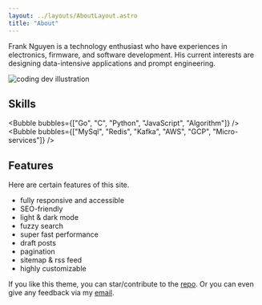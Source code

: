 ```yaml
---
layout: ../layouts/AboutLayout.astro
title: "About"
---
```



<p>
Frank Nguyen is a technology enthusiast who have experiences in electronics, firmware,
and software development. His current interests are designing data-intensive applications and prompt engineering.
</p>

<div>
  <img src="/assets/dev.svg" class="sm:w-1/2 mx-auto" alt="coding dev illustration" />
</div>

## Skills

<Bubble bubbles={["Go", "C", "Python", "JavaScript", "Algorithm"]} />
<Bubble bubbles={["MySql", "Redis", "Kafka", "AWS", "GCP", "Micro-services"]} />

## Features

Here are certain features of this site.

- fully responsive and accessible
- SEO-friendly
- light & dark mode
- fuzzy search
- super fast performance
- draft posts
- pagination
- sitemap & rss feed
- highly customizable

If you like this theme, you can star/contribute to the [repo](https://github.com/satnaing/astro-paper).
Or you can even give any feedback via my [email](mailto:contact@satnaing.dev).
